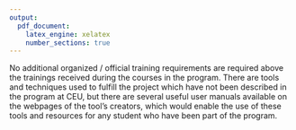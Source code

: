 ```yaml
---
output:
  pdf_document:
    latex_engine: xelatex
    number_sections: true
---
```



No additional organized / official training requirements are required above the trainings received during the courses in the program. There are tools and techniques used to fulfill the project which have not been described in the program at CEU, but there are several useful user manuals available on the webpages of the tool's creators, which would enable the use of these tools and resources for any student who have been part of the program.

